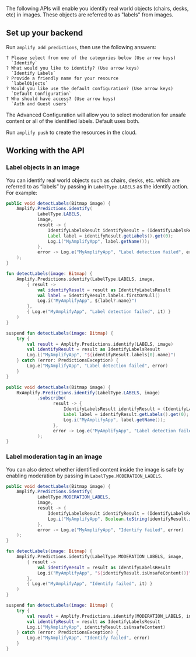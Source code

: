 The following APIs will enable you identify real world objects (chairs, desks, etc) in images.  These objects are referred to as "labels" from images.

## Set up your backend

Run `amplify add predictions`, then use the following answers:

```console
? Please select from one of the categories below (Use arrow keys)
  `Identify`
? What would you like to identify? (Use arrow keys)
  `Identify Labels`
? Provide a friendly name for your resource
  `labelObjects`
? Would you like use the default configuration? (Use arrow keys)
  `Default Configuration`
? Who should have access? (Use arrow keys)
  `Auth and Guest users`
```

The Advanced Configuration will allow you to select moderation for unsafe content or all of the identified labels. Default uses both.

Run `amplify push` to create the resources in the cloud.

## Working with the API

### Label objects in an image

You can identify real world objects such as chairs, desks, etc. which are referred to as “labels” by passing in `LabelType.LABELS` as the identify action. For example:

<BlockSwitcher>
<Block name="Java">

```java
public void detectLabels(Bitmap image) {
    Amplify.Predictions.identify(
            LabelType.LABELS,
            image,
            result -> {
                IdentifyLabelsResult identifyResult = (IdentifyLabelsResult) result;
                Label label = identifyResult.getLabels().get(0);
                Log.i("MyAmplifyApp", label.getName());
            },
            error -> Log.e("MyAmplifyApp", "Label detection failed", error)
    );
}
```

</Block>
<Block name="Kotlin - Callbacks">

```kotlin
fun detectLabels(image: Bitmap) {
    Amplify.Predictions.identify(LabelType.LABELS, image,
        { result ->
            val identifyResult = result as IdentifyLabelsResult
            val label = identifyResult.labels.firstOrNull()
            Log.i("MyAmplifyApp", ${label?.name}")
        },
        { Log.e("MyAmplifyApp", "Label detection failed", it) }
    )
}
```

</Block>
<Block name="Kotlin - Coroutines (Beta)">

```kotlin
suspend fun detectLabels(image: Bitmap) {
    try {
        val result = Amplify.Predictions.identify(LABELS, image)
        val identifyResult = result as IdentifyLabelsResult
        Log.i("MyAmplifyApp", "${identifyResult.labels[0].name}")
    } catch (error: PredictionsException) {
        Log.e("MyAmplifyApp", "Label detection failed", error)
    }
}
```

</Block>
<Block name="RxJava">

```java
public void detectLabels(Bitmap image) {
    RxAmplify.Predictions.identify(LabelType.LABELS, image)
            .subscribe(
                  result -> {
                      IdentifyLabelsResult identifyResult = (IdentifyLabelsResult) result;
                      Label label = identifyResult.getLabels().get(0);
                      Log.i("MyAmplifyApp", label.getName());
                  },
                  error -> Log.e("MyAmplifyApp", "Label detection failed", error)
            );
}
```

</Block>
</BlockSwitcher>

### Label moderation tag in an image

You can also detect whether identified content inside the image is safe by enabling moderation by passing in `LabelType.MODERATION_LABELS`.

<BlockSwitcher>
<Block name="Java">

```java
public void detectLabels(Bitmap image) {
    Amplify.Predictions.identify(
            LabelType.MODERATION_LABELS,
            image,
            result -> {
                IdentifyLabelsResult identifyResult = (IdentifyLabelsResult) result;
                Log.i("MyAmplifyApp", Boolean.toString(identifyResult.isUnsafeContent()));
            },
            error -> Log.e("MyAmplifyApp", "Identify failed", error)
    );
}
```

</Block>
<Block name="Kotlin - Callbacks">

```kotlin
fun detectLabels(image: Bitmap) {
    Amplify.Predictions.identify(LabelType.MODERATION_LABELS, image,
        { result ->
            val identifyResult = result as IdentifyLabelsResult
            Log.i("MyAmplifyApp", "${identifyResult.isUnsafeContent()}")
        },
        { Log.e("MyAmplifyApp", "Identify failed", it) }
    )
}
```

</Block>
<Block name="Kotlin - Coroutines (Beta)">

```kotlin
suspend fun detectLabels(image: Bitmap) {
    try {
        val result = Amplify.Predictions.identify(MODERATION_LABELS, image)
        val identifyResult = result as IdentifyLabelsResult
        Log.i("MyAmplifyApp", identifyResult.isUnsafeContent)
    } catch (error: PredictionsException) {
        Log.e("MyAmplifyApp", "Identify failed", error)
    }
}
```

</Block>
</BlockSwitcher>
